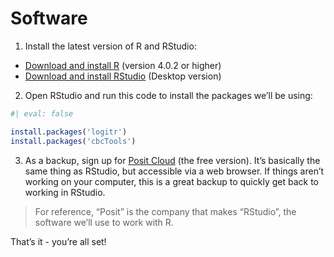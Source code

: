 # Software

1. Install the latest version of R and RStudio:

- [Download and install R](https://cloud.r-project.org) (version 4.0.2 or higher)
- [Download and install RStudio](https://rstudio.com/products/rstudio/download/) (Desktop version)

2. Open RStudio and run this code to install the packages we'll be using:

```r
#| eval: false

install.packages('logitr')
install.packages('cbcTools')
```

3. As a backup, sign up for [Posit Cloud](https://posit.cloud/plans/free) (the free version). It's basically the same thing as RStudio, but accessible via a web browser. If things aren't working on your computer, this is a great backup to quickly get back to working in RStudio.

> For reference, "Posit" is the company that makes "RStudio", the software we'll use to work with R.

That's it - you're all set!
